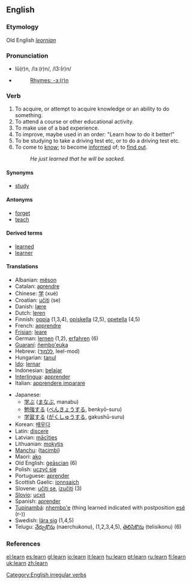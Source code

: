 ==English==

===Etymology===
Old English ''[[leornian]]''

===Pronunciation===
*lû(r)n, /lɜː(r)n/, /l3:(r)n/
*{{audio|en-us-learn.ogg|Audio (US)}}
*: [[Rhymes:English:-ɜː(r)n|Rhymes: -ɜː(r)n]]

===Verb===
{{en-verb|learns|learning|'''[[learned]]''' ''or'' '''[[learnt]]'''}}

# To acquire, or attempt to acquire knowledge or an ability to do something.
# To attend a course or other educational activity.
# To make use of a bad experience.
# To improve, maybe used in an order: "Learn how to do it better!"
# To be studying to take a driving test etc, or to do a driving test etc.
# To come to [[know]]; to become [[inform]]ed of; to [[find out]].
#: ''He just learned that he will be sacked.''

====Synonyms====
*[[study]]

====Antonyms====
*[[forget]]
*[[teach]]

====Derived terms====
*[[learned]]
*[[learner]]

====Translations====
{{top}}
*Albanian: [[mëson]]
*Catalan: [[aprendre]]
*Chinese: [[学]] (xué)
*Croatian: [[učiti]] (se)
*Danish: [[lære]]
*Dutch: [[leren]]
*Finnish: [[oppia]] (1,3,4), [[opiskella]] (2,5), [[opetella]] (4,5)
*French: [[apprendre]]
*[[Frisian]]: [[leare]]
*German: [[lernen]] (1,2), [[erfahren]] (6)
*[[Guaraní]]: [[ñembo'euka]]
*Hebrew: ([[ללמוד]], leel-mod)
*Hungarian: [[tanul]]
*[[Ido]]: [[lernar]]
*Indonesian: [[ajar|belajar]]
*[[Interlingua]]: [[apprender]]
*Italian: [[apprendere]],[[imparare]]
{{mid}}
*Japanese:
**[[学ぶ]] ([[まなぶ]], manabu)
**[[勉強]]する ([[べんきょう]]する, benkyō-suru)
**[[学習]]する ([[がくしゅう]]する, gakushū-suru)
*Korean: [[배우다]]
*Latin: [[discere]]
*Latvian: [[mācīties]]
*Lithuanian: [[mokytis]]
*[[Manchu]]: ([[tacimbi]])
*Maori: [[ako]]
*Old English: [[geascian|ġeāscian]] (6)
*Polish: [[uczyć się]]
*Portuguese: [[aprender]]
*Scottish Gaelic: [[ionnsaich]]
*Slovene: [[učiti se]], [[izučiti]] (3)
*[[Slovio]]: [[ucxit]]
*Spanish: [[aprender]]
*[[Tupinambá]]: [[nhembo'e]] (thing learned indicated with postposition [[esé]] (r-))
*Swedish: [[lära sig]] (1,4,5)
*Telugu: [[నేర్చుకొను]] (naerchukonu), (1,2,3,4,5), [[తెలిసికొను]] (telisikonu) (6)
{{bottom}}

===References===
{{R:Century 1911}}
{{R:Webster 1913}}

[[Category:English irregular verbs]]

[[el:learn]]
[[es:learn]]
[[gl:learn]]
[[io:learn]]
[[it:learn]]
[[hu:learn]]
[[pt:learn]]
[[ru:learn]]
[[fi:learn]]
[[uk:learn]]
[[zh:learn]]